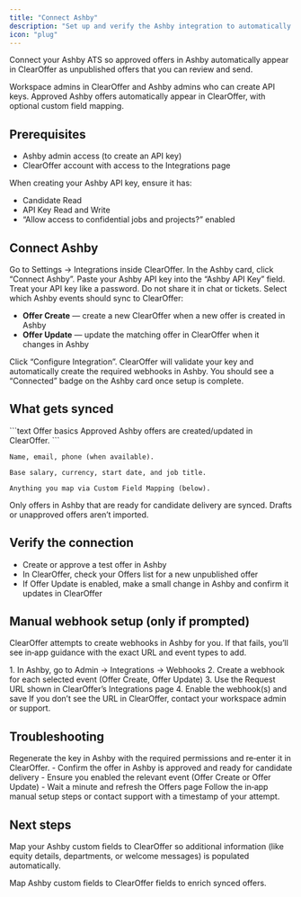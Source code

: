 ```yaml
---
title: "Connect Ashby"
description: "Set up and verify the Ashby integration to automatically create and update offers in ClearOffer."
icon: "plug"
---
```


Connect your Ashby ATS so approved offers in Ashby automatically appear in ClearOffer as unpublished offers that you can review and send.

<CardGroup cols={2}>
<Card title="Who should use this" icon="user">
Workspace admins in ClearOffer and Ashby admins who can create API keys.
</Card>

<Card title="What you’ll get" icon="sparkles">
Approved Ashby offers automatically appear in ClearOffer, with optional custom field mapping.
</Card>
</CardGroup>

## Prerequisites

- Ashby admin access (to create an API key)
- ClearOffer account with access to the Integrations page

<Tip>
When creating your Ashby API key, ensure it has:

- Candidate Read
- API Key Read and Write
- “Allow access to confidential jobs and projects?” enabled
</Tip>

## Connect Ashby

<Steps>
<Step title="Open Integrations">
Go to Settings → Integrations inside ClearOffer.
</Step>

<Step title="Start connection">
In the Ashby card, click “Connect Ashby”.
</Step>

<Step title="Enter API key">
Paste your Ashby API key into the “Ashby API Key” field.

<Warning>
Treat your API key like a password. Do not share it in chat or tickets.
</Warning>
</Step>

<Step title="Choose events">
Select which Ashby events should sync to ClearOffer:

- <strong>Offer Create</strong> — create a new ClearOffer when a new offer is created in Ashby
- <strong>Offer Update</strong> — update the matching offer in ClearOffer when it changes in Ashby
</Step>

<Step title="Configure">
Click “Configure Integration”. ClearOffer will validate your key and automatically create the required webhooks in Ashby.

<Check>
You should see a “Connected” badge on the Ashby card once setup is complete.
</Check>
</Step>
</Steps>

## What gets synced

<CodeGroup>
```text Offer basics
Approved Ashby offers are created/updated in ClearOffer.
```

```text Candidate details
Name, email, phone (when available).
```

```text Compensation
Base salary, currency, start date, and job title.
```

```text Custom mappings
Anything you map via Custom Field Mapping (below).
```
</CodeGroup>

<Info>
Only offers in Ashby that are ready for candidate delivery are synced. Drafts or unapproved offers aren’t imported.
</Info>

## Verify the connection

- Create or approve a test offer in Ashby
- In ClearOffer, check your Offers list for a new unpublished offer
- If Offer Update is enabled, make a small change in Ashby and confirm it updates in ClearOffer

## Manual webhook setup (only if prompted)

ClearOffer attempts to create webhooks in Ashby for you. If that fails, you’ll see in‑app guidance with the exact URL and event types to add.

<AccordionGroup>
<Accordion title="Add webhooks in Ashby">
1. In Ashby, go to Admin → Integrations → Webhooks
2. Create a webhook for each selected event (Offer Create, Offer Update)
3. Use the Request URL shown in ClearOffer’s Integrations page
4. Enable the webhook(s) and save

<Tip>
If you don’t see the URL in ClearOffer, contact your workspace admin or support.
</Tip>
</Accordion>
</AccordionGroup>

## Troubleshooting

<AccordionGroup>
<Accordion title="Invalid API key or permissions">
Regenerate the key in Ashby with the required permissions and re‑enter it in ClearOffer.
</Accordion>

<Accordion title="Connected but no offers appear">
- Confirm the offer in Ashby is approved and ready for candidate delivery
- Ensure you enabled the relevant event (Offer Create or Offer Update)
- Wait a minute and refresh the Offers page
</Accordion>

<Accordion title="We couldn’t auto‑create webhooks">
Follow the in‑app manual setup steps or contact support with a timestamp of your attempt.
</Accordion>
</AccordionGroup>

## Next steps

Map your Ashby custom fields to ClearOffer so additional information (like equity details, departments, or welcome messages) is populated automatically.

<Card title="Set up custom field mapping" icon="sliders" href="/integrations/custom-field-mapping">
Map Ashby custom fields to ClearOffer fields to enrich synced offers.
</Card>


